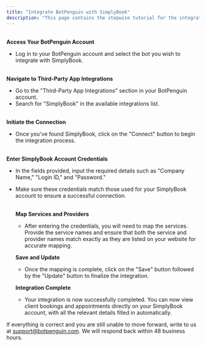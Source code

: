 ```yaml
---
title: "Integrate BotPenguin with SimplyBook"
description: "This page contains the stepwise tutorial for the integration of SimplyBook with BotPenguin."
---
```


**\
Access Your BotPenguin Account**

- Log in to your BotPenguin account and select the bot you wish to integrate with SimplyBook.

**\
Navigate to Third-Party App Integrations**

- Go to the "Third-Party App Integrations" section in your BotPenguin account.
- Search for "SimplyBook" in the available integrations list.

**\
Initiate the Connection**

- Once you've found SimplyBook, click on the "Connect" button to begin the integration process.

**\
Enter SimplyBook Account Credentials**

- In the fields provided, input the required details such as "Company Name," "Login ID," and "Password."
- Make sure these credentials match those used for your SimplyBook account to ensure a successful connection.

  **\
  Map Services and Providers**
  - After entering the credentials, you will need to map the services. Provide the service names and ensure that both the service and provider names match exactly as they are listed on your website for accurate mapping.

  **Save and Update**
  - Once the mapping is complete, click on the "Save" button followed by the "Update" button to finalize the integration.

  **Integration Complete**
  - Your integration is now successfully completed. You can now view client bookings and appointments directly on your SimplyBook account, with all the relevant details filled in automatically.

If everything is correct and you are still unable to move forward, write to us at [support@botpenguin.com](mailto:support@botpenguin.com). We will respond back within 48 business hours.